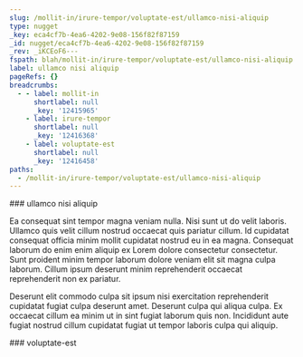 ```yaml
---
slug: /mollit-in/irure-tempor/voluptate-est/ullamco-nisi-aliquip
type: nugget
_key: eca4cf7b-4ea6-4202-9e08-156f82f87159
_id: nugget/eca4cf7b-4ea6-4202-9e08-156f82f87159
_rev: _iKCEoF6---
fspath: blah/mollit-in/irure-tempor/voluptate-est/ullamco-nisi-aliquip.md
label: ullamco nisi aliquip
pageRefs: {}
breadcrumbs:
  - - label: mollit-in
      shortlabel: null
      _key: '12415965'
    - label: irure-tempor
      shortlabel: null
      _key: '12416368'
    - label: voluptate-est
      shortlabel: null
      _key: '12416458'
paths:
  - /mollit-in/irure-tempor/voluptate-est/ullamco-nisi-aliquip
---
```


<NuggetArea>
<Nugget slug="/mollit-in/irure-tempor/voluptate-est/ullamco-nisi-aliquip" type="nugget" _key="eca4cf7b-4ea6-4202-9e08-156f82f87159" _id="nugget/eca4cf7b-4ea6-4202-9e08-156f82f87159" _rev="_iKCEoF6---" fspath="blah/mollit-in/irure-tempor/voluptate-est/ullamco-nisi-aliquip.md" label="ullamco nisi aliquip" paths="/mollit-in/irure-tempor/voluptate-est/ullamco-nisi-aliquip">
<NuggetBody>
### ullamco nisi aliquip

Ea consequat sint tempor magna veniam nulla. Nisi sunt ut do velit laboris. Ullamco quis velit cillum nostrud occaecat quis pariatur cillum. Id cupidatat consequat officia minim mollit cupidatat nostrud eu in ea magna. Consequat laborum do enim enim aliquip ex Lorem dolore consectetur consectetur. Sunt proident minim tempor laborum dolore veniam elit sit magna culpa laborum. Cillum ipsum deserunt minim reprehenderit occaecat reprehenderit non ex pariatur.

Deserunt elit commodo culpa sit ipsum nisi exercitation reprehenderit cupidatat fugiat culpa deserunt amet. Deserunt culpa qui aliqua culpa. Ex occaecat cillum ea minim ut in sint fugiat laborum quis non. Incididunt aute fugiat nostrud cillum cupidatat fugiat ut tempor laboris culpa qui aliquip.

</NuggetBody>
<Breadcrumbs>
<Crumbs>
<Crumb _key="12415965" label="mollit-in" /><Crumb _key="12416368" label="irure-tempor" /><Crumb _key="12416458" label="voluptate-est" />
</Crumbs>
</Breadcrumbs>
</Nugget>

<NuggetsInbound>
</NuggetsInbound>
<NuggetsOutbound>
</NuggetsOutbound>
</NuggetArea>
<PassagesInbound>
<Passage direction="inbound" type="passage" _key="12416458" _id="passage/12416458" _rev="_iKCEoF2---" label="voluptate-est" passage="voluptate-est" fspath="blah/mollit-in/irure-tempor/voluptate-est" paths="/mollit-in/irure-tempor/voluptate-est" slug="/mollit-in/irure-tempor/voluptate-est">
<NuggetBody>
### voluptate-est

</NuggetBody>
<Breadcrumbs>
<Crumbs>
<Crumb _key="12415965" label="mollit-in" /><Crumb _key="12416368" label="irure-tempor" />
</Crumbs>
</Breadcrumbs>
</Passage>

</PassagesInbound>
<PassagesOutbound>
</PassagesOutbound>